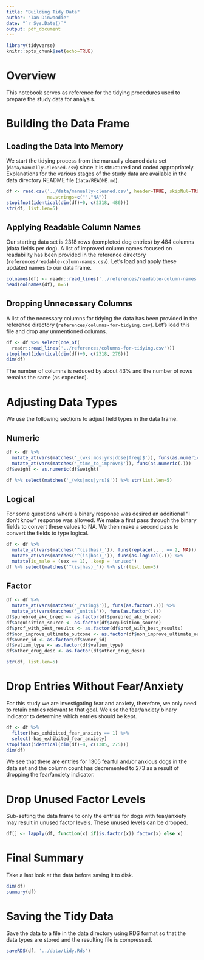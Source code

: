 ```yaml
---
title: "Building Tidy Data"
author: "Ian Dinwoodie"
date: "`r Sys.Date()`"
output: pdf_document
---
```


```r
library(tidyverse)
knitr::opts_chunk$set(echo=TRUE)
```

# Overview

This notebook serves as reference for the tidying procedures used to prepare the
study data for analysis.

# Building the Data Frame

## Loading the Data Into Memory

We start the tidying process from the manually cleaned data set
(`data/manually-cleaned.csv`) since it is structured and coded appropriately.
Explanations for the various stages of the study data are available in the data
directory README file (`data/README.md`).

```r
df <- read.csv('../data/manually-cleaned.csv', header=TRUE, skipNul=TRUE,
               na.strings=c("","NA"))
stopifnot(identical(dim(df)+0, c(2318, 486)))
str(df, list.len=5)
```

## Applying Readable Column Names

Our starting data set is 2318 rows (completed dog entries) by 484 columns (data
fields per dog). A list of improved column names focused on readability has been
provided in the reference directory (`references/readable-column-names.csv`).
Let's load and apply these updated names to our data frame.

```r
colnames(df) <- readr::read_lines('../references/readable-column-names.csv')
head(colnames(df), n=5)
```

## Dropping Unnecessary Columns

A list of the necessary columns for tidying the data has been provided in the
reference directory (`references/columns-for-tidying.csv`). Let's load this file
and drop any unmentioned columns.

```r
df <- df %>% select(one_of(
  readr::read_lines('../references/columns-for-tidying.csv')))
stopifnot(identical(dim(df)+0, c(2318, 276)))
dim(df)
```

The number of columns is reduced by about 43% and the number of rows remains the
same (as expected).

# Adjusting Data Types

We use the following sections to adjust field types in the data frame.

## Numeric

```r
df <- df %>%
  mutate_at(vars(matches('_(wks|mos|yrs|dose|freq)$')), funs(as.numeric(.))) %>%
  mutate_at(vars(matches('_time_to_improve$')), funs(as.numeric(.)))
df$weight <- as.numeric(df$weight)

df %>% select(matches('_(wks|mos|yrs)$')) %>% str(list.len=5)
```

## Logical

For some questions where a binary response was desired an additional "I don't
know" response was allowed. We make a first pass through the binary fields to
convert these values to NA. We then make a second pass to convert the fields to
type logical.

```r
df <- df %>%
  mutate_at(vars(matches('^(is|has)_')), funs(replace(., . == 2, NA))) %>%
  mutate_at(vars(matches('^(is|has)_')), funs(as.logical(.))) %>%
  mutate(is_male = (sex == 1), .keep = 'unused')
df %>% select(matches('^(is|has)_')) %>% str(list.len=5)
```

## Factor

```r
df <- df %>%
  mutate_at(vars(matches('_rating$')), funs(as.factor(.))) %>%
  mutate_at(vars(matches('_units$')), funs(as.factor(.)))
df$purebred_akc_breed <- as.factor(df$purebred_akc_breed)
df$acquisition_source <- as.factor(df$acquisition_source)
df$prof_with_best_results <- as.factor(df$prof_with_best_results)
df$non_improve_ultimate_outcome <- as.factor(df$non_improve_ultimate_outcome)
df$owner_id <- as.factor(df$owner_id)
df$valium_type <- as.factor(df$valium_type)
df$other_drug_desc <- as.factor(df$other_drug_desc)

str(df, list.len=5)
```

# Drop Entries Without Fear/Anxiety

For this study we are investigating fear and anxiety, therefore, we only need to
retain entries relevant to that goal. We use the fear/anxiety binary indicator
to determine which entries should be kept.

```r
df <- df %>%
  filter(has_exhibited_fear_anxiety == 1) %>%
  select(-has_exhibited_fear_anxiety)
stopifnot(identical(dim(df)+0, c(1305, 275)))
dim(df)
```

We see that there are entries for 1305 fearful and/or anxious dogs in the data
set and the column count has decremented to 273 as a result of dropping the
fear/anxiety indicator.

# Drop Unused Factor Levels

Sub-setting the data frame to only the entries for dogs with fear/anxiety may
result in unused factor levels. These unused levels can be dropped.

```r
df[] <- lapply(df, function(x) if(is.factor(x)) factor(x) else x)
```

# Final Summary

Take a last look at the data before saving it to disk.

```r
dim(df)
summary(df)
```

# Saving the Tidy Data

Save the data to a file in the data directory using RDS format so that the data
types are stored and the resulting file is compressed.

```r
saveRDS(df, '../data/tidy.Rds')
```
